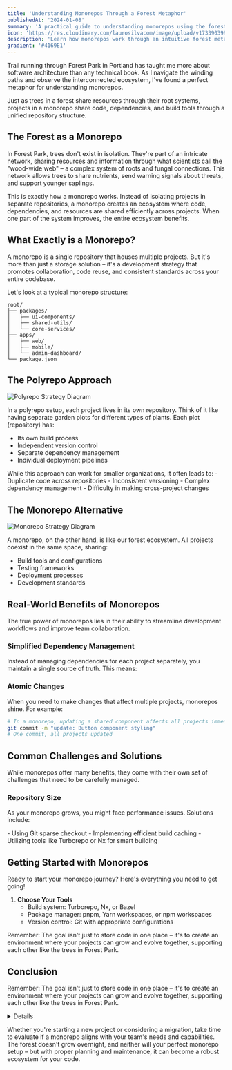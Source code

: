 ```yaml
---
title: 'Understanding Monorepos Through a Forest Metaphor'
publishedAt: '2024-01-08'
summary: 'A practical guide to understanding monorepos using the forest ecosystem as a metaphor'
icon: 'https://res.cloudinary.com/laurosilvacom/image/upload/v1733903998/laurosilvacom/lauro/icons/apbiew0qgkqsipxo4xed.png'
description: 'Learn how monorepos work through an intuitive forest metaphor, exploring their architecture, benefits, and practical implementation strategies.'
gradient: '#4169E1'
---
```


Trail running through Forest Park in Portland has taught me more about software architecture than any technical book. As I navigate the winding paths and observe the interconnected ecosystem, I've found a perfect metaphor for understanding monorepos.

<Callout emoji="🌈">
	Just as trees in a forest share resources through their root
	systems, projects in a monorepo share code, dependencies, and
	build tools through a unified repository structure.
</Callout>

## The Forest as a Monorepo

In Forest Park, trees don't exist in isolation. They're part of an intricate network, sharing resources and information through what scientists call the "wood-wide web" – a complex system of roots and fungal connections. This network allows trees to share nutrients, send warning signals about threats, and support younger saplings.

This is exactly how a monorepo works. Instead of isolating projects in separate repositories, a monorepo creates an ecosystem where code, dependencies, and resources are shared efficiently across projects. When one part of the system improves, the entire ecosystem benefits.

## What Exactly is a Monorepo?

<InfoBox type="info">
	A monorepo is a single repository that houses multiple
	projects. But it's more than just a storage solution – it's a
	development strategy that promotes collaboration, code reuse,
	and consistent standards across your entire codebase.
</InfoBox>

Let's look at a typical monorepo structure:

```tsx
root/
├── packages/
│   ├── ui-components/
│   ├── shared-utils/
│   └── core-services/
├── apps/
│   ├── web/
│   ├── mobile/
│   └── admin-dashboard/
└── package.json
```

## The Polyrepo Approach

<Image
	src="https://res.cloudinary.com/laurosilvacom/image/upload/v1733373636/laurosilvacom/lauro/blog%20posts/axrvzhgh0ogpkvgyii6w.png"
	alt="Polyrepo Strategy Diagram"
/>

In a polyrepo setup, each project lives in its own repository. Think of it like having separate garden plots for different types of plants. Each plot (repository) has:

- Its own build process
- Independent version control
- Separate dependency management
- Individual deployment pipelines

<InfoBox type="warning">
	While this approach can work for smaller organizations, it
	often leads to: - Duplicate code across repositories -
	Inconsistent versioning - Complex dependency management -
	Difficulty in making cross-project changes
</InfoBox>

## The Monorepo Alternative

<Image
	src="https://res.cloudinary.com/laurosilvacom/image/upload/v1733373636/laurosilvacom/lauro/blog%20posts/mywkavybsyanqicf5myb.png"
	alt="Monorepo Strategy Diagram"
/>

A monorepo, on the other hand, is like our forest ecosystem. All projects coexist in the same space, sharing:

- Build tools and configurations
- Testing frameworks
- Deployment processes
- Development standards

## Real-World Benefits of Monorepos

<Callout emoji="💡">
	The true power of monorepos lies in their ability to streamline
	development workflows and improve team collaboration.
</Callout>

### Simplified Dependency Management

Instead of managing dependencies for each project separately, you maintain a single source of truth. This means:

<Table
	data={{
		headers: ['Benefit', 'Impact'],
		rows: [
			['Version Control', 'No conflicts between projects'],
			['Updates', 'Easier updates across all projects'],
			['Storage', 'Reduced disk space and installation time'],
			['Consistency', 'Same versions across your codebase']
		]
	}}
/>

### Atomic Changes

When you need to make changes that affect multiple projects, monorepos shine. For example:

```bash
# In a monorepo, updating a shared component affects all projects immediately
git commit -m "update: Button component styling"
# One commit, all projects updated
```

## Common Challenges and Solutions

<InfoBox type="warning">
	While monorepos offer many benefits, they come with their own
	set of challenges that need to be carefully managed.
</InfoBox>

### Repository Size

As your monorepo grows, you might face performance issues. Solutions include:

<Demo>
	- Using Git sparse checkout - Implementing efficient build
	caching - Utilizing tools like Turborepo or Nx for smart
	building
</Demo>

## Getting Started with Monorepos

Ready to start your monorepo journey? Here's everything you
need to get going!

1. **Choose Your Tools**
   - Build system: Turborepo, Nx, or Bazel
   - Package manager: pnpm, Yarn workspaces, or npm workspaces
   - Version control: Git with appropriate configurations

Remember: The goal isn't just to store code in one place – it's
to create an environment where your projects can grow and
evolve together, supporting each other like the trees in Forest
Park.

## Conclusion

Remember: The goal isn't just to store code in one place – it's
to create an environment where your projects can grow and
evolve together, supporting each other like the trees in Forest
Park.

<Details title="More on forests stuff!">
	Like a forest, a well-maintained monorepo creates an ecosystem
	where projects can thrive together. While it requires initial
	setup and ongoing maintenance, the benefits of improved
	collaboration, simplified dependency management, and atomic
	changes make it a compelling choice for many teams.
</Details>

Whether you're starting a new project or considering a
migration, take time to evaluate if a monorepo aligns with your
team's needs and capabilities. The forest doesn't grow
overnight, and neither will your perfect monorepo setup – but
with proper planning and maintenance, it can become a robust
ecosystem for your code.
